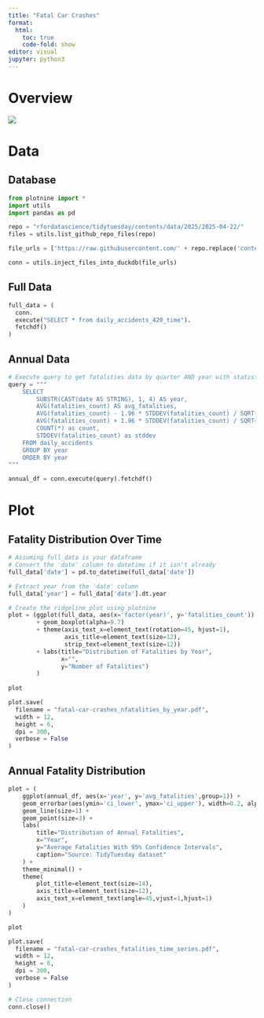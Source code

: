 ```yaml
---
title: "Fatal Car Crashes"
format: 
  html:
    toc: true
    code-fold: show
editor: visual
jupyter: python3
---
```


# Overview

![](images/clipboard-2745235717.png)

# Data

## Database

```python
from plotnine import *
import utils
import pandas as pd

repo = "rfordatascience/tidytuesday/contents/data/2025/2025-04-22/"
files = utils.list_github_repo_files(repo)

file_urls = ['https://raw.githubusercontent.com/' + repo.replace('contents/', 'main/') + f for f in files if f.endswith('.csv')]

conn = utils.inject_files_into_duckdb(file_urls)  
```

## Full Data

```python
full_data = (
  conn.
  execute("SELECT * from daily_accidents_420_time").
  fetchdf()
)
```

## Annual Data

```python
# Execute query to get fatalities data by quarter AND year with statistics for confidence intervals
query = """
    SELECT
        SUBSTR(CAST(date AS STRING), 1, 4) AS year,
        AVG(fatalities_count) AS avg_fatalities,
        AVG(fatalities_count) - 1.96 * STDDEV(fatalities_count) / SQRT(COUNT(*)) AS ci_lower,
        AVG(fatalities_count) + 1.96 * STDDEV(fatalities_count) / SQRT(COUNT(*)) AS ci_upper,
        COUNT(*) as count,
        STDDEV(fatalities_count) as stddev
    FROM daily_accidents
    GROUP BY year
    ORDER BY year
"""

annual_df = conn.execute(query).fetchdf()

```

# Plot

## Fatality Distribution Over Time

```python
# Assuming full_data is your dataframe
# Convert the 'date' column to datetime if it isn't already
full_data['date'] = pd.to_datetime(full_data['date'])

# Extract year from the 'date' column
full_data['year'] = full_data['date'].dt.year

# Create the ridgeline plot using plotnine
plot = (ggplot(full_data, aes(x='factor(year)', y='fatalities_count'))
        + geom_boxplot(alpha=0.7)
        + theme(axis_text_x=element_text(rotation=45, hjust=1), 
                axis_title=element_text(size=12),
                strip_text=element_text(size=12))
        + labs(title="Distribution of Fatalities by Year", 
               x="", 
               y="Number of Fatalities")
        )
               
plot
```

```python
plot.save(
  filename = "fatal-car-crashes_nfatalities_by_year.pdf", 
  width = 12,
  height = 6,
  dpi = 300,
  verbose = False
)
```

## Annual Fatality Distribution

```python
plot = (
    ggplot(annual_df, aes(x='year', y='avg_fatalities',group=1)) +
    geom_errorbar(aes(ymin='ci_lower', ymax='ci_upper'), width=0.2, alpha=0.7) +
    geom_line(size=1) +
    geom_point(size=3) +
    labs(
        title="Distribution of Annual Fatalities",
        x="Year",
        y="Average Fatalities With 95% Confidence Intervals",
        caption="Source: TidyTuesday dataset"
    ) +
    theme_minimal() +
    theme(
        plot_title=element_text(size=14),
        axis_title=element_text(size=12),
        axis_text_x=element_text(angle=45,vjust=1,hjust=1)
    )
)

plot
```

```python
plot.save(
  filename = "fatal-car-crashes_fatalities_time_series.pdf", 
  width = 12,
  height = 6,
  dpi = 300,
  verbose = False
)
```

```python
# Close connection
conn.close()
```
